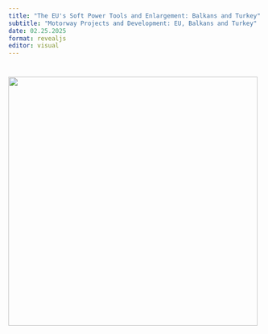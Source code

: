 ```yaml
---
title: "The EU's Soft Power Tools and Enlargement: Balkans and Turkey"
subtitle: "Motorway Projects and Development: EU, Balkans and Turkey"
date: 02.25.2025
format: revealjs
editor: visual
---
```


# ![](images/week%2010.png){width="495"}
